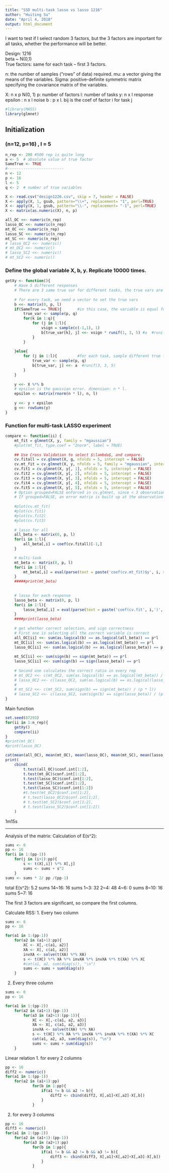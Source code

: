 ```yaml
---
title: "SSD multi-task lasso vs lasso 1216"
author: "Huiting Su"
date: "April 4, 2018"
output: html_document
---
```

I want to test if I select random 3 factors, but the 3 factors are important for all tasks, whether the performance will be better.


Design: 1216  
beta ~ N(0,1)  
True factors: same for each task -- first 3 factors.

n: the number of samples ("rows" of data) required.
mu: a vector giving the means of the variables.
Sigma: positive-definite symmetric matrix specifying the covariance matrix of the variables.

X: n x p  N(0, 1)
p: number of factors
l: number of tasks
y: n x l  response
epsilon : n x l  noise
b : p x l. bij is the coef of factor i for task j

```r
#library(MASS)
library(glmnet)
```

## Initialization
### (n=12, p=16) , l = 5
```r
n_rep <- 200 #500 rep is quite long
a <- 5  # absolute value of true factor
SameTrue <- TRUE
#-------------------------
n <- 12
p <- 16
l <- 5
q <- 2  # number of true variables

X <- read.csv("design1226.csv", skip = 7, header = FALSE)
X <- apply(X, 1, gsub, pattern="\\+", replacement= "1", perl=TRUE)
X <- apply(X, 1, gsub, pattern="\\-", replacement= "-1", perl=TRUE)
X <- matrix(as.numeric(X), n, p)

all_OC <<- numeric(n_rep)
lasso_OC <<- numeric(n_rep)
mt_OC <<- numeric(n_rep)
lasso_SC <<- numeric(n_rep)
mt_SC <<- numeric(n_rep)
# lasso_OC2 <<- numeric()
# mt_OC2 <<- numeric()
# lasso_SC2 <<- numeric()
# mt_SC2 <<- numeric()
```

### Define the global variable X, b, y. Replicate 10000 times.
```r
getXy <- function(){
    # Have 5 different responses
    # There are 3 same true var for different tasks, the true vars are randomly chosen
    
    # for every task, we need a vector to set the true vars
    b <<- matrix(0, p, l)
    if(SameTrue == TRUE){       #in this case, the variable is equal for every task
        true_var <- sample(p, q)  
        for(k in 1:q){
            for (j in 1:l){
                vsign = sample(c(-1,1), 1)
                b[true_var[k], j] <<- vsign * runif(1, 3, 5) #a  #runif(3, 3, 5)
            }
        }
        
    }else{
        for (j in 1:l){         #for each task, sample different true factors
            true_var <- sample(p, q)
            b[true_var, j] <<- a  #runif(3, 3, 5)
        }
    }
    
    y <<- X %*% b
    # epsilon is the gaussian error. dimension: n * l.
    epsilon <- matrix(rnorm(n * l), n, l)
    
    y <<- y + epsilon
    g <<- rowSums(y)
}
```


### Function for multi-task LASSO experiment
```r
compare <- function(ii) {
    mt_fit = glmnet(X, y, family = "mgaussian")
    #plot(mt_fit, type.coef = "2norm", label = TRUE)
    
    ## Use Cross Validation to select $\lambda$, and compare.
    cv.fitall = cv.glmnet(X, g, nfolds = 5, intercept = FALSE)
    cv.mt_fit = cv.glmnet(X, y, nfolds = 5, family = "mgaussian", intercept = FALSE)
    cv.fit1 = cv.glmnet(X, y[, 1], nfolds = 5, intercept = FALSE)
    cv.fit2 = cv.glmnet(X, y[, 2], nfolds = 5, intercept = FALSE)
    cv.fit3 = cv.glmnet(X, y[, 3], nfolds = 5, intercept = FALSE)
    cv.fit4 = cv.glmnet(X, y[, 4], nfolds = 5, intercept = FALSE)
    cv.fit5 = cv.glmnet(X, y[, 5], nfolds = 5, intercept = FALSE)
    # Option grouped=FALSE enforced in cv.glmnet, since < 3 observations per fold
    # If grouped=FALSE, an error matrix is built up at the observation level from the predictions from the nfold fits, and then summarized
    
    #plot(cv.mt_fit)
    #plot(cv.fit1)
    #plot(cv.fit2)
    #plot(cv.fit3)
    
    # lasso for all
    all_beta <- matrix(0, p, l)
    for(i in 1:l){
        all_beta[,i] = coef(cv.fitall)[-1,]
    }

    # multi-task
    mt_beta <- matrix(0, p, l)
    for(i in 1:l){
        mt_beta[,i] = eval(parse(text = paste('coef(cv.mt_fit)$y', i, sep='')))[-1,] 
    }
    #####print(mt_beta)
    
    
    # lasso for each response
    lasso_beta <- matrix(0, p, l)
    for(i in 1:l){
        lasso_beta[,i] = eval(parse(text = paste('coef(cv.fit', i,')', sep='')))[-1,]
    }
    ####print(lasso_beta)
    
    # get whether correct selection, and sign correctness
    # First one is selecting all the correct variable is correct 
    all_OC[ii] <<- sum(as.logical(b) == as.logical(all_beta)) == p*l 
    mt_OC[ii] <<- sum(as.logical(b) == as.logical(mt_beta)) == p*l
    lasso_OC[ii] <<- sum(as.logical(b) == as.logical(lasso_beta)) == p * l
    
    mt_SC[ii] <<- sum(sign(b) == sign(mt_beta)) == p*l
    lasso_SC[ii] <<- sum(sign(b) == sign(lasso_beta)) == p*l
    
    # Second one calculates the correct ratio in every rep 
    # mt_OC2 <<- c(mt_OC2, sum(as.logical(b) == as.logical(mt_beta)) / (p * l))
    # lasso_OC2 <<- c(lasso_OC2, sum(as.logical(b) == as.logical(lasso_beta)) / (p * l))
    # 
    # mt_SC2 <<- c(mt_SC2, sum(sign(b) == sign(mt_beta)) / (p * l))
    # lasso_SC2 <<- c(lasso_SC2, sum(sign(b) == sign(lasso_beta)) / (p * l))
}

```

Main function
```r
set.seed(87293)
for(ii in 1:n_rep){
    getXy()
    compare(ii)
}
#print(mt_OC)
#print(lasso_OC)

cat(mean(all_OC), mean(mt_OC), mean(lasso_OC), mean(mt_SC), mean(lasso_SC),'\n')#, mean(mt_OC2), mean(lasso_OC2), mean(mt_SC2), mean(lasso_SC2),'\n')
print(
    cbind(
        t.test(all_OC)$conf.int[1:2],
        t.test(mt_OC)$conf.int[1:2],
        t.test(lasso_OC)$conf.int[1:2],
        t.test(mt_SC)$conf.int[1:2],
        t.test(lasso_SC)$conf.int[1:2])
        #t.test(mt_OC2)$conf.int[1:2],
        # t.test(lasso_OC2)$conf.int[1:2],
        # t.test(mt_SC2)$conf.int[1:2],
        # t.test(lasso_SC2)$conf.int[1:2])
    )
```

1m15s


----------------------------------------------
Analysis of the matrix:
Calculation of E(s^2): 
```r
sums <- 0
pp <- 16
for(i in 1:(pp-1))
    for(j in (i+1):pp){
        s <- t(X[,i]) %*% X[,j]
        sums <- sums + s^2
    }
sums <- sums * 2/ pp /(pp-1)
```

total E(s^2): 5.2
sums 14~16: 16
sums 1~3: 32
     2~4: 48
     4~6: 0
sums 8~10: 16
sums 5~7: 16


The first 3 factors are significant, so compare the first columns.


Calculate RSS:
1. Every two column
```r
sums <- 0
pp <- 16

for(a1 in 1:(pp-1))
    for(a2 in (a1+1):pp){
        XC <- X[,-c(a1, a2)]
        XA <- X[, c(a1, a2)]
        invXA <- solve(t(XA) %*% XA)
        s <- t(XC) %*% XA %*% invXA %*% invXA %*% t(XA) %*% XC 
        #cat(a1, a2, sum(diag(s)), "\n")
        sums <- sums + sum(diag(s))
    }
```        

2. Every three column
```r
sums <- 0
pp <- 16

for(a1 in 1:(pp-2))
    for(a2 in (a1+1):(pp-1))
        for(a3 in (a2+1):(pp-1)){
            XC <- X[,-c(a1, a2, a3)]
            XA <- X[, c(a1, a2, a3)]
            invXA <- solve(t(XA) %*% XA)
            s <- t(XC) %*% XA %*% invXA %*% invXA %*% t(XA) %*% XC 
            cat(a1, a2, a3, sum(diag(s)), "\n")
            sums <- sums + sum(diag(s))
    }
```


Linear relation
1. for every 2 columns
```r
pp <- 16
diff2 <- numeric()
for(a1 in 1:(pp-1))
    for(a2 in (a1+1):pp)
            for(b in 1:pp){
                if(a1 != b && a2 != b){
                    diff2 <- cbind(diff2, X[,a1]+X[,a2]-X[,b]) 
                } 
            }
```

2. for every 3 columns
```r
pp <- 16
diff3 <- numeric()
for(a1 in 1:(pp-2))
    for(a2 in (a1+1):(pp-1))
        for(a3 in (a2+1):pp)
            for(b in 1:pp){
                if(a1 != b && a2 != b && a3 != b){
                    diff3 <- cbind(diff3, X[,a1]+X[,a2]+X[,a3]-X[,b]) 
                } 
            }
            
```





